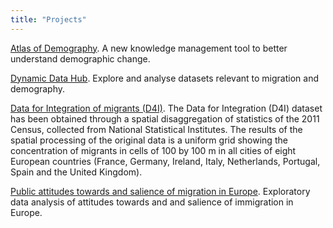 ```yaml
---
title: "Projects"
---
```


[Atlas of Demography](https://migration-demography-tools.jrc.ec.europa.eu/atlas-demography). A new knowledge management tool to better understand demographic change.

[Dynamic Data Hub](https://migration-demography-tools.jrc.ec.europa.eu/data-hub/). Explore and analyse datasets relevant to migration and demography.

[Data for Integration of migrants (D4I)](https://knowledge4policy.ec.europa.eu/dataset/ds00164_en). The Data for Integration (D4I) dataset has been obtained through a spatial disaggregation of statistics of the 2011 Census, collected from National Statistical Institutes. The results of the spatial processing of the original data is a uniform grid showing the concentration of migrants in cells of 100 by 100 m in all cities of eight European countries (France, Germany, Ireland, Italy, Netherlands, Portugal, Spain and the United Kingdom).

[Public attitudes towards and salience of migration in Europe](https://github.com/scipima/attitudes_salience_shiny). Exploratory data analysis of attitudes towards and and salience of immigration in Europe.
